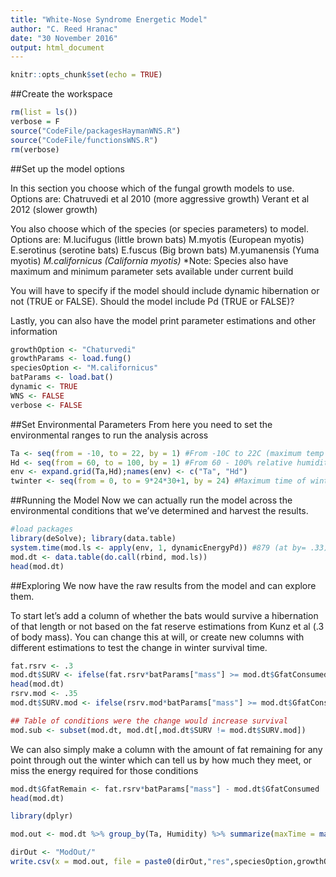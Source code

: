```yaml
---
title: "White-Nose Syndrome Energetic Model"
author: "C. Reed Hranac"
date: "30 November 2016"
output: html_document
---
```


```r
knitr::opts_chunk$set(echo = TRUE)
```

##Create the workspace
```r
rm(list = ls())
verbose = F
source("CodeFile/packagesHaymanWNS.R")
source("CodeFile/functionsWNS.R")
rm(verbose)
```

##Set up the model options

In this section you choose which of the fungal growth models to use.
Options are:
  Chatruvedi et al 2010 (more aggressive growth)
  Verant et al 2012 (slower growth)

You also choose which of the species (or species parameters) to model.
Options are:
  M.lucifugus (little brown bats)
  M.myotis (European myotis)
  E.serotinus (serotine bats)
  E.fuscus (Big brown bats)
  M.yumanensis (Yuma myotis)*
  M.californicus (California myotis)*
    *Note: Species also have maximum and minimum parameter sets available under current build
    
You will have to specify if the model should include dynamic hibernation or not (TRUE or FALSE).
Should the model include Pd (TRUE or FALSE)?

Lastly, you can also have the model print parameter estimations and other information
    
```r
growthOption <- "Chaturvedi"
growthParams <- load.fung()
speciesOption <- "M.californicus"
batParams <- load.bat()
dynamic <- TRUE
WNS <- FALSE
verbose <- FALSE
```

##Set Environmental Parameters
From here you need to set the environmental ranges to run the analysis across
```r
Ta <- seq(from = -10, to = 22, by = 1) #From -10C to 22C (maximum temp for growth)
Hd <- seq(from = 60, to = 100, by = 1) #From 60 - 100% relative humidity
env <- expand.grid(Ta,Hd);names(env) <- c("Ta", "Hd")
twinter <- seq(from = 0, to = 9*24*30+1, by = 24) #Maximum time of winter is 9 months, broken at daily intervals 
```

##Running the Model
Now we can actually run the model across the environmental conditions that we've determined and harvest the results.

```r
#load packages 
library(deSolve); library(data.table)
system.time(mod.ls <- apply(env, 1, dynamicEnergyPd)) #879 (at by= .33) | (by = 1) PC: 136, 56, 61,63,66  MAC: 61,75,68,65,73
mod.dt <- data.table(do.call(rbind, mod.ls))
head(mod.dt)

```

##Exploring
We now have the raw results from the model and can explore them.

To start let's add a column of whether the bats would survive a hibernation of that length or not based on the fat reserve estimations from Kunz et al (.3 of body mass). You can change this at will, or create new columns with different estimations to test the change in winter survival time. 
```r
fat.rsrv <- .3
mod.dt$SURV <- ifelse(fat.rsrv*batParams["mass"] >= mod.dt$GfatConsumed,1,0)
head(mod.dt)
rsrv.mod <- .35
mod.dt$SURV.mod <- ifelse(rsrv.mod*batParams["mass"] >= mod.dt$GfatConsumed,1,0)

## Table of conditions were the change would increase survival
mod.sub <- subset(mod.dt, mod.dt[,mod.dt$SURV != mod.dt$SURV.mod])

```
We can also simply make a column with the amount of fat remaining for any point through out the winter which can tell us by how much they meet, or miss the energy required for those conditions
```r
mod.dt$GfatRemain <- fat.rsrv*batParams["mass"] - mod.dt$GfatConsumed
head(mod.dt)
```  

```r
library(dplyr)

mod.out <- mod.dt %>% group_by(Ta, Humidity) %>% summarize(maxTime = max(time*SURV), Pdgrowth = Pdgrowth[which.max(time*SURV)]) %>% ungroup %>% data.table

dirOut <- "ModOut/"
write.csv(x = mod.out, file = paste0(dirOut,"res",speciesOption,growthOption,WNS,".csv"),row.names = F)
```

